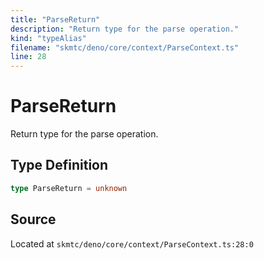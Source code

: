```yaml
---
title: "ParseReturn"
description: "Return type for the parse operation."
kind: "typeAlias"
filename: "skmtc/deno/core/context/ParseContext.ts"
line: 28
---
```


# ParseReturn

Return type for the parse operation.

## Type Definition

```typescript
type ParseReturn = unknown
```

## Source

Located at `skmtc/deno/core/context/ParseContext.ts:28:0`
